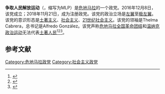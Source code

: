 '''争取人民解放运动'''（{{lang-es|Movimiento para la Liberación de los Pueblos}}，缩写为MLP）是[[危地马拉|危地马拉]]的一个政党。2016年12月8日，该党成立；2018年11月21日，成为注册政党。该党的政治立场是[[左翼|左翼]]至[[极左翼|极左翼]]。该党的意识形态是[[土著主义|土著主义]]、[[社会主义|社会主义]]、[[21世纪社会主义|21世纪社会主义]]。该党的领袖是Thelma Cabrera，总书记是Alfredo González。该党声称[[危地马拉全国革命团结|危地马拉全国革命团结]]和[[温纳克政治运动|温纳克政治运动]]无法代表[[美洲原住民|土著人民]]<ref>{{Cite web |url=http://cronica.gt/diez-grupos-suenan-con-ser-partidos-politicos/ |title=Archived copy |access-date=2018-07-27 |archive-url=https://web.archive.org/web/20180728035657/http://cronica.gt/diez-grupos-suenan-con-ser-partidos-politicos/ |archive-date=2018-07-28 |dead-url=yes }}</ref><ref>{{cite web|url=https://republica.gt/2017/07/23/conozca-las-agrupaciones-que-buscan-convertirse-en-partido-politico/|title=Conozca la oferta electoral que podríamos tener en el 2019 » República.gt|first=Ana de|last=Portillo|date=23 July 2017|publisher=|accessdate=2020-11-25|archive-date=2018-07-28|archive-url=https://web.archive.org/web/20180728035724/https://republica.gt/2017/07/23/conozca-las-agrupaciones-que-buscan-convertirse-en-partido-politico/|dead-url=no}}</ref><ref>{{cite web|url=https://www.prensalibre.com/guatemala/politica/codeca-busca-constituirse-en-partido-politico-grupo-ha-sido-sealado-por-el-robo-y-hurto-de-energia-electrica/|title=Codeca busca constituirse en partido político|website=Prensalibre.com|accessdate=22 January 2019|archive-date=2021-01-06|archive-url=https://web.archive.org/web/20210106150551/https://www.prensalibre.com/guatemala/politica/codeca-busca-constituirse-en-partido-politico-grupo-ha-sido-sealado-por-el-robo-y-hurto-de-energia-electrica/|dead-url=no}}</ref>。

==参考文献==
{{reflist}}
{{危地马拉政党}}

[[Category:危地马拉政党|Category:危地马拉政党]]
[[Category:社会主义政党|Category:社会主义政党]]